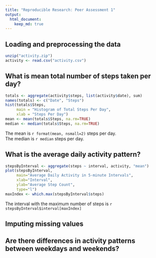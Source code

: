 ```yaml
---
title: "Reproducible Research: Peer Assessment 1"
output: 
  html_document:
    keep_md: true
---
```



## Loading and preprocessing the data
```r
unzip("activity.zip")
activity <- read.csv("activity.csv")
```

## What is mean total number of steps taken per day?
```r
totals <- aggregate(activity$steps, list(activity$date), sum)
names(totals) <- c("Date", "Steps")
hist(totals$Steps, 
     main = "Histogram of Total Steps Per Day",
     xlab = "Steps Per Day")
mean <- mean(totals$Steps, na.rm=TRUE)
median <- median(totals$Steps, na.rm=TRUE)
```
The mean is `r format(mean, nsmall=2)` steps per day.  
The median is `r median` steps per day.

## What is the average daily activity pattern?
```r
stepsByInterval <- aggregate(steps ~ interval, activity, "mean")
plot(stepsByInterval,
     main="Average Daily Activity in 5-minute Intervals",
     xlab="Interval",
     ylab="Average Step Count",
     type="l")
maxIndex <- which.max(stepsByInterval$steps)
```
The interval with the maximum number of steps is `r stepsByInterval$interval[maxIndex]`


## Imputing missing values



## Are there differences in activity patterns between weekdays and weekends?
